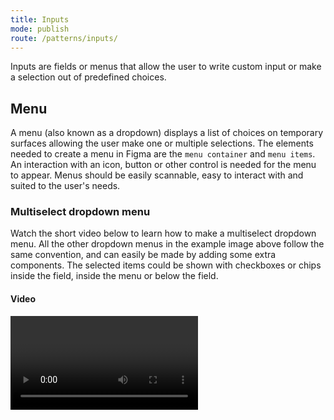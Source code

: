 ```yaml
---
title: Inputs
mode: publish
route: /patterns/inputs/
---
```


Inputs are fields or menus that allow the user to write custom input or make a selection out of predefined choices.

## Menu

A menu (also known as a dropdown) displays a list of choices on temporary surfaces allowing the user make one or multiple selections. The elements needed to create a menu in Figma are the `menu container` and `menu items`. An interaction with an icon, button or other control is needed for the menu to appear. Menus should be easily scannable, easy to interact with and suited to the user's needs.

<FigmaImage
  url="https://www.figma.com/file/luNobpDIWTuQ9rhyovGLBI/Desktop?node-id=624%3A0"
  alt="Figma design for dropdown menu"
/>

### Multiselect dropdown menu

Watch the short video below to learn how to make a multiselect dropdown menu. All the other dropdown menus in the example image above follow the same convention, and can easily be made by adding some extra components. The selected items could be shown with checkboxes or chips inside the field, inside the menu or below the field.

#### Video

<Video autoPlay loop controls type="video/mp4" url="video/dropdown_usage.mp4" />

### Contextual menu

Contextual menus appear next to where a user right clicks. The menu displays a set of actions related to the object that has been selected, based on the application's current state.

<FigmaImage
  url="https://www.figma.com/file/luNobpDIWTuQ9rhyovGLBI/Desktop?node-id=726%3A9557"
  alt="Figma design for contextual menu"
/>
